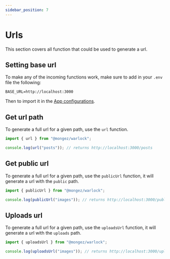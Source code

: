 ```yaml
---
sidebar_position: 7
---
```


# Urls

This section covers all function that could be used to generate a url.

## Setting base url

To make any of the incoming functions work, make sure to add in your `.env` file the following:

```env
BASE_URL=http://localhost:3000
```

Then to import it in the [App configurations](./../getting-started/configurations#app-configurations).

## Get url path

To generate a full url for a given path, use the `url` function.

```ts title="src/main.ts"
import { url } from "@mongez/warlock";

console.log(url("posts")); // returns http://localhost:3000/posts
```

## Get public url

To generate a full url for a given path, use the `publicUrl` function, it will generate a url with the `public` path.

```ts title="src/main.ts"
import { publicUrl } from "@mongez/warlock";

console.log(publicUrl("images")); // returns http://localhost:3000/public/images
```

## Uploads url

To generate a full url for a given path, use the `uploadsUrl` function, it will generate a url with the `uploads` path.

```ts title="src/main.ts"
import { uploadsUrl } from "@mongez/warlock";

console.log(uploadsUrl("images")); // returns http://localhost:3000/uploads/images
```
